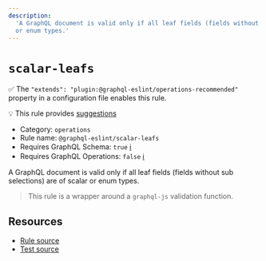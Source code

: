 ```yaml
---
description:
  'A GraphQL document is valid only if all leaf fields (fields without sub selections) are of scalar
  or enum types.'
---
```


# `scalar-leafs`

✅ The `"extends": "plugin:@graphql-eslint/operations-recommended"` property in a configuration file
enables this rule.

💡 This rule provides
[suggestions](https://eslint.org/docs/developer-guide/working-with-rules#providing-suggestions)

- Category: `operations`
- Rule name: `@graphql-eslint/scalar-leafs`
- Requires GraphQL Schema: `true`
  [ℹ️](/docs/getting-started#extended-linting-rules-with-graphql-schema)
- Requires GraphQL Operations: `false`
  [ℹ️](/docs/getting-started#extended-linting-rules-with-siblings-operations)

A GraphQL document is valid only if all leaf fields (fields without sub selections) are of scalar or
enum types.

> This rule is a wrapper around a `graphql-js` validation function.

## Resources

- [Rule source](https://github.com/graphql/graphql-js/blob/main/src/validation/rules/ScalarLeafsRule.ts)
- [Test source](https://github.com/graphql/graphql-js/tree/main/src/validation/__tests__/ScalarLeafsRule-test.ts)
